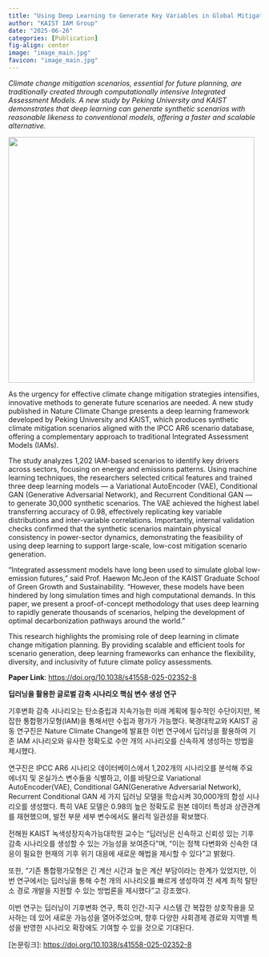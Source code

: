 ```yaml
---
title: "Using Deep Learning to Generate Key Variables in Global Mitigation Scenarios"
author: "KAIST IAM Group"
date: "2025-06-26"
categories: [Publication]
fig-align: center
image: "image_main.jpg"
favicon: "image_main.jpg"
---
```


*Climate change mitigation scenarios, essential for future planning, are traditionally created through computationally intensive Integrated Assessment Models. A new study by Peking University and KAIST demonstrates that deep learning can generate synthetic scenarios with reasonable likeness to conventional models, offering a faster and scalable alternative.*

![](image_main.jpg){fig-align="center" width="491"}

As the urgency for effective climate change mitigation strategies intensifies, innovative methods to generate future scenarios are needed. A new study published in Nature Climate Change presents a deep learning framework developed by Peking University and KAIST, which produces synthetic climate mitigation scenarios aligned with the IPCC AR6 scenario database, offering a complementary approach to traditional Integrated Assessment Models (IAMs).

The study analyzes 1,202 IAM-based scenarios to identify key drivers across sectors, focusing on energy and emissions patterns. Using machine learning techniques, the researchers selected critical features and trained three deep learning models — a Variational AutoEncoder (VAE), Conditional GAN (Generative Adversarial Network), and Recurrent Conditional GAN — to generate 30,000 synthetic scenarios. The VAE achieved the highest label transferring accuracy of 0.98, effectively replicating key variable distributions and inter-variable correlations. Importantly, internal validation checks confirmed that the synthetic scenarios maintain physical consistency in power-sector dynamics, demonstrating the feasibility of using deep learning to support large-scale, low-cost mitigation scenario generation.

"Integrated assessment models have long been used to simulate global low-emission futures," said Prof. Haewon McJeon of the KAIST Graduate School of Green Growth and Sustainability. "However, these models have been hindered by long simulation times and high computational demands. In this paper, we present a proof-of-concept methodology that uses deep learning to rapidly generate thousands of scenarios, helping the development of optimal decarbonization pathways around the world."

This research highlights the promising role of deep learning in climate change mitigation planning. By providing scalable and efficient tools for scenario generation, deep learning frameworks can enhance the flexibility, diversity, and inclusivity of future climate policy assessments.

**Paper Link**: <https://doi.org/10.1038/s41558-025-02352-8>

**딥러닝을 활용한 글로벌 감축 시나리오 핵심 변수 생성 연구**

기후변화 감축 시나리오는 탄소중립과 지속가능한 미래 계획에 필수적인 수단이지만, 복잡한 통합평가모형(IAM)을 통해서만 수립과 평가가 가능했다. 북경대학교와 KAIST 공동 연구진은 Nature Climate Change에 발표한 이번 연구에서 딥러닝을 활용하여 기존 IAM 시나리오와 유사한 정확도로 수만 개의 시나리오를 신속하게 생성하는 방법을 제시했다.

연구진은 IPCC AR6 시나리오 데이터베이스에서 1,202개의 시나리오를 분석해 주요 에너지 및 온실가스 변수들을 식별하고, 이를 바탕으로 Variational AutoEncoder(VAE), Conditional GAN(Generative Adversarial Network), Recurrent Conditional GAN 세 가지 딥러닝 모델을 학습시켜 30,000개의 합성 시나리오를 생성했다. 특히 VAE 모델은 0.98의 높은 정확도로 원본 데이터 특성과 상관관계를 재현했으며, 발전 부문 세부 변수에서도 물리적 일관성을 확보했다.

전해원 KAIST 녹색성장지속가능대학원 교수는 “딥러닝은 신속하고 신뢰성 있는 기후 감축 시나리오를 생성할 수 있는 가능성을 보여준다”며, “이는 정책 다변화와 신속한 대응이 필요한 현재의 기후 위기 대응에 새로운 해법을 제시할 수 있다”고 밝혔다.

또한, "기존 통합평가모형은 긴 계산 시간과 높은 계산 부담이라는 한계가 있었지만, 이번 연구에서는 딥러닝을 통해 수천 개의 시나리오를 빠르게 생성하여 전 세계 최적 탈탄소 경로 개발을 지원할 수 있는 방법론을 제시했다"고 강조했다.

이번 연구는 딥러닝이 기후변화 연구, 특히 인간-지구 시스템 간 복잡한 상호작용을 모사하는 데 있어 새로운 가능성을 열어주었으며, 향후 다양한 사회경제 경로와 지역별 특성을 반영한 시나리오 확장에도 기여할 수 있을 것으로 기대된다.

\[논문링크\]: <https://doi.org/10.1038/s41558-025-02352-8>
